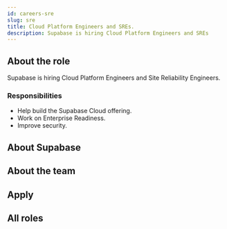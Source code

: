 ```yaml
---
id: careers-sre
slug: sre
title: Cloud Platform Engineers and SREs.
description: Supabase is hiring Cloud Platform Engineers and SREs
---
```




## About the role

Supabase is hiring Cloud Platform Engineers and Site Reliability Engineers.

### Responsibilities

- Help build the Supabase Cloud offering.
- Work on Enterprise Readiness.
- Improve security.

## About Supabase

<About/> 

## About the team

<Team/> 

## Apply

<Apply/> 

## All roles

<Roles/> 